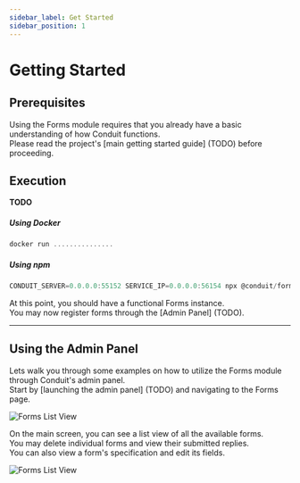 ```yaml
---
sidebar_label: Get Started
sidebar_position: 1
---
```


# Getting Started

## Prerequisites

Using the Forms module requires that you already have a basic understanding of how Conduit functions.<br />
Please read the project's [main getting started guide] (TODO) before proceeding.

## Execution

**TODO**

##### Using Docker

```jsx
docker run ...............
```

##### Using npm

```jsx
CONDUIT_SERVER=0.0.0.0:55152 SERVICE_IP=0.0.0.0:56154 npx @conduit/forms start
```

At this point, you should have a functional Forms instance.<br />
You may now register forms through the [Admin Panel] (TODO).

-------------------------------------------------

## Using the Admin Panel

Lets walk you through some examples on how to utilize the Forms module through Conduit's admin panel.<br />
Start by [launching the admin panel] (TODO) and navigating to the Forms page.

![Forms List View](/img/modules/forms/admin/forms_list_view.png)

On the main screen, you can see a list view of all the available forms.<br />
You may delete individual forms and view their submitted replies.<br />
You can also view a form's specification and edit its fields.

![Forms List View](/img/modules/forms/admin/view_form.png)
